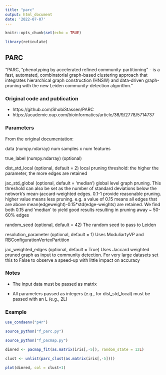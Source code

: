 ```yaml
---
title: "parc"
output: html_document
date: '2022-07-07'
---
```


```r
knitr::opts_chunk$set(echo = TRUE)
```

```r
library(reticulate)
```

## PARC

"PARC, “phenotyping by accelerated refined community-partitioning” - is a fast, automated, combinatorial graph-based clustering approach that integrates hierarchical graph construction (HNSW) and data-driven graph-pruning with the new Leiden community-detection algorithm."

### Original code and publication

- https://github.com/ShobiStassen/PARC  
- https://academic.oup.com/bioinformatics/article/36/9/2778/5714737  

### Parameters

From the original documentation:

data
(numpy.ndarray) num samples x num features

true_label
(numpy.ndarray) (optional)

dist_std_local
(optional, default = 2) local pruning threshold: the higher the parameter, the more edges are retained

jac_std_global
(optional, default = ‘median’) global level graph pruning. This threshold can also be set as the number of standard deviations below the network’s mean-jaccard-weighted edges. 0.1-1 provide reasonable pruning. higher value means less pruning. e.g. a value of 0.15 means all edges that are above mean(edgeweight)-0.15*std(edge-weights) are retained. We find both 0.15 and ‘median’ to yield good results resulting in pruning away ~ 50-60% edges

random_seed
(optional, default = 42) The random seed to pass to Leiden

resolution_parameter
(optional, default = 1) Uses ModuliartyVP and RBConfigurationVertexPartition

jac_weighted_edges
(optional, default = True) Uses Jaccard weighted pruned graph as input to community detection. For very large datasets set this to False to observe a speed-up with little impact on accuracy

### Notes

- The input data must be passed as matrix  

- All parameters passed as integers (e.g., for dist_std_local) must be passed with an L (e.g., 2L)

### Example

```r
use_condaenv("p4r")

source_python("f_parc.py")

source_python("f_pacmap.py")

dimred <- pacmap_fit(as.matrix(iris[,-5]), random_state = 12L)

clust <- unlist(parc_clust(as.matrix(iris[,-5])))

plot(dimred, col = clust+1)
```



